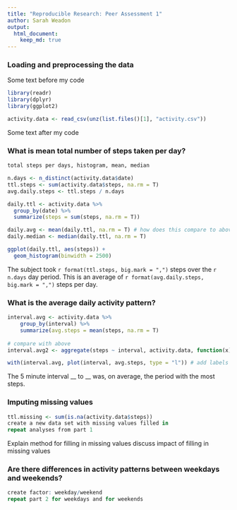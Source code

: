```yaml
---
title: "Reproducible Research: Peer Assessment 1"
author: Sarah Weadon
output: 
  html_document:
    keep_md: true
---
```



### Loading and preprocessing the data

Some text before my code

```r
library(readr)
library(dplyr)
library(ggplot2)
```

```r
activity.data <- read_csv(unz(list.files()[1], "activity.csv"))
```
Some text after my code


### What is mean total number of steps taken per day?

```r
total steps per days, histogram, mean, median

n.days <- n_distinct(activity.data$date)
ttl.steps <- sum(activity.data$steps, na.rm = T)
avg.daily.steps <- ttl.steps / n.days

daily.ttl <- activity.data %>% 
  group_by(date) %>% 
  summarize(steps = sum(steps, na.rm = T))

daily.avg <- mean(daily.ttl, na.rm = T) # how does this compare to above?
daily.median <- median(daily.ttl, na.rm = T)

ggplot(daily.ttl, aes(steps)) +
  geom_histogram(binwidth = 2500)

```

The subject took `r format(ttl.steps, big.mark = ",")` steps over the `r n.days` day period. This is an average of `r format(avg.daily.steps, big.mark = ",")` steps per day.

### What is the average daily activity pattern?

```r
interval.avg <- activity.data %>%
    group_by(interval) %>%
    summarize(avg.steps = mean(steps, na.rm = T)
    
# compare with above
interval.avg2 <- aggregate(steps ~ interval, activity.data, function(x) mean(x, na.rm = T)

with(interval.avg, plot(interval, avg.steps, type = "l")) # add labels and make pretty
```
The 5 minute interval __ to __ was, on average, the period with the most steps.

### Imputing missing values

```r
ttl.missing <- sum(is.na(activity.data$steps))
create a new data set with missing values filled in
repeat analyses from part 1

```
Explain method for filling in missing values
discuss impact of filling in missing values

### Are there differences in activity patterns between weekdays and weekends?

```r
create factor: weekday/weekend
repeat part 2 for weekdays and for weekends
```
